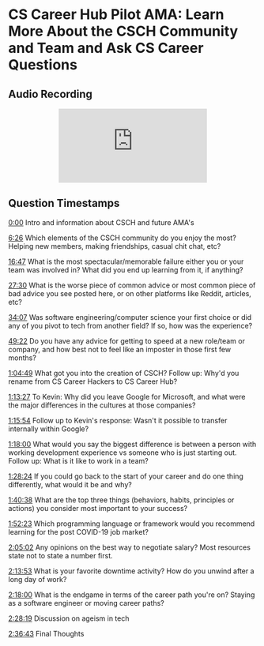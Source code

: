 
<MdLayout title="CS Career Hub Pilot AMA: Learn More About the CSCH Community and Team and Ask CS Career Questions" hideTopButton>

# CS Career Hub Pilot AMA: Learn More About the CSCH Community and Team and Ask CS Career Questions

## Audio Recording

<center>
  <iframe
    src="https://www.youtube.com/embed/NiOLioI9_uQ"
    title="YouTube video player"
    frameborder="0"
    allow="accelerometer; autoplay; clipboard-write; encrypted-media; gyroscope; picture-in-picture"
    allowfullscreen
    loading="lazy"
  ></iframe>
</center>

## Question Timestamps

[0:00](https://youtu.be/NiOLioI9_uQ?t=0) Intro and information about CSCH and future AMA's

[6:26](https://youtu.be/NiOLioI9_uQ?t=386) Which elements of the CSCH community do you enjoy the most? Helping new members, making friendships, casual chit chat, etc?

[16:47](https://youtu.be/NiOLioI9_uQ?t=1007) What is the most spectacular/memorable failure either you or your team was involved in? What did you end up learning from it, if anything?

[27:30](https://youtu.be/NiOLioI9_uQ?t=1650) What is the worse piece of common advice or most common piece of bad advice you see posted here, or on other platforms like Reddit, articles, etc?

[34:07](https://youtu.be/NiOLioI9_uQ?t=2047) Was software engineering/computer science your first choice or did any of you pivot to tech from another field? If so, how was the experience?

[49:22](https://youtu.be/NiOLioI9_uQ?t=2962) Do you have any advice for getting to speed at a new role/team or company, and how best not to feel like an imposter in those first few months?

[1:04:49](https://youtu.be/NiOLioI9_uQ?t=3889) What got you into the creation of CSCH? Follow up: Why'd you rename from CS Career Hackers to CS Career Hub?

[1:13:27](https://youtu.be/NiOLioI9_uQ?t=4407) To Kevin: Why did you leave Google for Microsoft, and what were the major differences in the cultures at those companies?

[1:15:54](https://youtu.be/NiOLioI9_uQ?t=4554) Follow up to Kevin's response: Wasn't it possible to transfer internally within Google?

[1:18:00](https://youtu.be/NiOLioI9_uQ?t=4680) What would you say the biggest difference is between a person with working development experience vs someone who is just starting out. Follow up: What is it like to work in a team?

[1:28:24](https://youtu.be/NiOLioI9_uQ?t=5304) If you could go back to the start of your career and do one thing differently, what would it be and why?

[1:40:38](https://youtu.be/NiOLioI9_uQ?t=6038) What are the top three things (behaviors, habits, principles or actions) you consider most important to your success?

[1:52:23](https://youtu.be/NiOLioI9_uQ?t=6743) Which programming language or framework would you recommend learning for the post COVID-19 job market?

[2:05:02](https://youtu.be/NiOLioI9_uQ?t=7502) Any opinions on the best way to negotiate salary? Most resources state not to state a number first.

[2:13:53](https://youtu.be/NiOLioI9_uQ?t=8033) What is your favorite downtime activity? How do you unwind after a long day of work?

[2:18:00](https://youtu.be/NiOLioI9_uQ?t=8280) What is the endgame in terms of the career path you're on? Staying as a software engineer or moving career paths?

[2:28:19](https://youtu.be/NiOLioI9_uQ?t=8899) Discussion on ageism in tech

[2:36:43](https://youtu.be/NiOLioI9_uQ?t=9403) Final Thoughts

</MdLayout>
